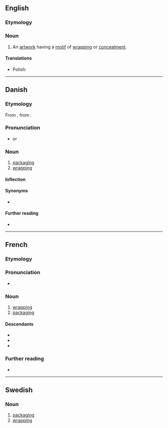 ==English==

===Etymology===
{{bor|en|fr|emballage||wrapping, packaging}}

===Noun===
{{en-noun}}

# {{lb|en|art}} An [[artwork]] having a [[motif]] of [[wrap]]ping or [[concealment]].

====Translations====
{{trans-top}}
{{trans-mid}}
* Polish: {{t|pl|ambalaż|m}}
{{trans-bottom}}

----

==Danish==

===Etymology===
From {{suffix|da|emballere|age|gloss1=to pack, wrap up}}, from {{der|da|fr|emballage}}.

===Pronunciation===
* {{IPA|da|/ambalaːsjə/|[ɑmb̥aˈlæːɕə]}} or {{IPA|da|/ɛmbalaːsjə/|[ɛmb̥aˈlæːɕə]}}

===Noun===
{{da-noun|n|r}}

# [[packaging]] {{gloss|the materials used to pack something}}
# [[wrapping]] {{gloss|the material in which something is wrapped}}

====Inflection====
{{da-noun-infl|n|r}}

====Synonyms====
* {{l|da|emballering}}

====Further reading====
* {{pedialite|lang=da}}

----

==French==

===Etymology===
{{af|fr|emballer|-age}}

===Pronunciation===
* {{audio|fr|LL-Q150 (fra)-Lepticed7-emballage.wav|Audio}}

===Noun===
{{fr-noun|m}}

# [[wrapping]] {{gloss|action of wrapping something up}}
# [[packaging]] {{gloss|materials used for wrapping}}

====Descendants====
* {{desc|en|emballage|bor=1}}
* {{desc|el|αμπαλάζ|bor=1}}
* {{desc|tr|ambalaj|bor=1}}

===Further reading===
* {{R:TLFi}}

----

==Swedish==

===Noun===
{{sv-noun|n|}}

# [[packaging]] {{gloss|the materials used to pack something}}
# [[wrapping]] {{gloss|the material in which something is wrapped}}
